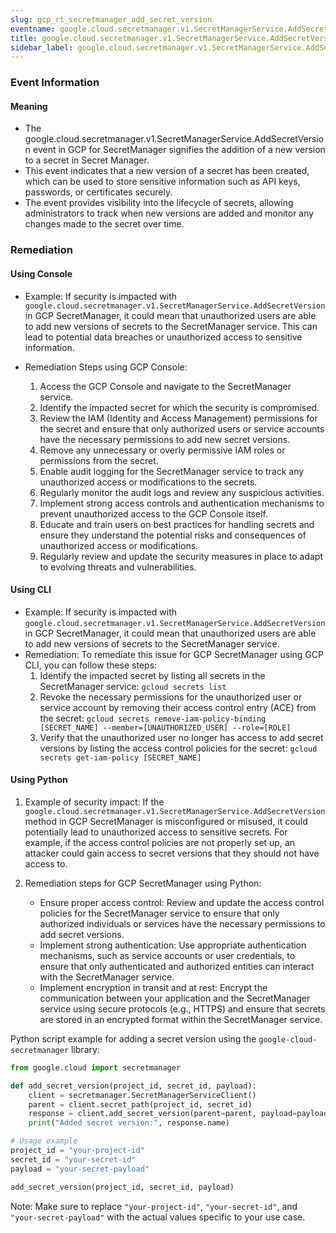 ```yaml
--- 
slug: gcp_rt_secretmanager_add_secret_version
eventname: google.cloud.secretmanager.v1.SecretManagerService.AddSecretVersion
title: google.cloud.secretmanager.v1.SecretManagerService.AddSecretVersion
sidebar_label: google.cloud.secretmanager.v1.SecretManagerService.AddSecretVersion
---
```

                       
### Event Information

#### Meaning

- The google.cloud.secretmanager.v1.SecretManagerService.AddSecretVersion event in GCP for SecretManager signifies the addition of a new version to a secret in Secret Manager.
- This event indicates that a new version of a secret has been created, which can be used to store sensitive information such as API keys, passwords, or certificates securely.
- The event provides visibility into the lifecycle of secrets, allowing administrators to track when new versions are added and monitor any changes made to the secret over time.

### Remediation

#### Using Console

- Example: If security is impacted with `google.cloud.secretmanager.v1.SecretManagerService.AddSecretVersion` in GCP SecretManager, it could mean that unauthorized users are able to add new versions of secrets to the SecretManager service. This can lead to potential data breaches or unauthorized access to sensitive information.

- Remediation Steps using GCP Console:
  1. Access the GCP Console and navigate to the SecretManager service.
  2. Identify the impacted secret for which the security is compromised.
  3. Review the IAM (Identity and Access Management) permissions for the secret and ensure that only authorized users or service accounts have the necessary permissions to add new secret versions.
  4. Remove any unnecessary or overly permissive IAM roles or permissions from the secret.
  5. Enable audit logging for the SecretManager service to track any unauthorized access or modifications to the secrets.
  6. Regularly monitor the audit logs and review any suspicious activities.
  7. Implement strong access controls and authentication mechanisms to prevent unauthorized access to the GCP Console itself.
  8. Educate and train users on best practices for handling secrets and ensure they understand the potential risks and consequences of unauthorized access or modifications.
  9. Regularly review and update the security measures in place to adapt to evolving threats and vulnerabilities.

#### Using CLI

- Example: If security is impacted with `google.cloud.secretmanager.v1.SecretManagerService.AddSecretVersion` in GCP SecretManager, it could mean that unauthorized users are able to add new versions of secrets to the SecretManager service.
- Remediation: To remediate this issue for GCP SecretManager using GCP CLI, you can follow these steps:
  1. Identify the impacted secret by listing all secrets in the SecretManager service: `gcloud secrets list`
  2. Revoke the necessary permissions for the unauthorized user or service account by removing their access control entry (ACE) from the secret: `gcloud secrets remove-iam-policy-binding [SECRET_NAME] --member=[UNAUTHORIZED_USER] --role=[ROLE]`
  3. Verify that the unauthorized user no longer has access to add secret versions by listing the access control policies for the secret: `gcloud secrets get-iam-policy [SECRET_NAME]`

#### Using Python

1. Example of security impact: If the `google.cloud.secretmanager.v1.SecretManagerService.AddSecretVersion` method in GCP SecretManager is misconfigured or misused, it could potentially lead to unauthorized access to sensitive secrets. For example, if the access control policies are not properly set up, an attacker could gain access to secret versions that they should not have access to.

2. Remediation steps for GCP SecretManager using Python:
   - Ensure proper access control: Review and update the access control policies for the SecretManager service to ensure that only authorized individuals or services have the necessary permissions to add secret versions.
   - Implement strong authentication: Use appropriate authentication mechanisms, such as service accounts or user credentials, to ensure that only authenticated and authorized entities can interact with the SecretManager service.
   - Implement encryption in transit and at rest: Encrypt the communication between your application and the SecretManager service using secure protocols (e.g., HTTPS) and ensure that secrets are stored in an encrypted format within the SecretManager service.

Python script example for adding a secret version using the `google-cloud-secretmanager` library:

```python
from google.cloud import secretmanager

def add_secret_version(project_id, secret_id, payload):
    client = secretmanager.SecretManagerServiceClient()
    parent = client.secret_path(project_id, secret_id)
    response = client.add_secret_version(parent=parent, payload=payload)
    print("Added secret version:", response.name)

# Usage example
project_id = "your-project-id"
secret_id = "your-secret-id"
payload = "your-secret-payload"

add_secret_version(project_id, secret_id, payload)
```

Note: Make sure to replace `"your-project-id"`, `"your-secret-id"`, and `"your-secret-payload"` with the actual values specific to your use case.


 